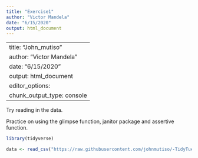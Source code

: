 ---
title: "Exercise1"
author: "Victor Mandela"
date: "6/15/2020"
output: html_document
---
---
title: "John_mutiso"
author: "Victor Mandela"
date: "6/15/2020"
output: html_document
editor_options: 
  chunk_output_type: console
---

Try reading in the data.

Practice on using the glimpse function, janitor package and assertive function.

```{r}
library(tidyverse)

data <- read_csv("https://raw.githubusercontent.com/johnmutiso/-TidyTuesday/master/2020/week%2023/data/marbles.csv")

```
